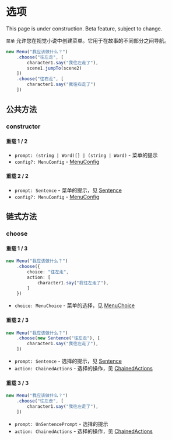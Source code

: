 
# 选项

<Callout type="warning" emoji="⚠️">
    This page is under construction.
</Callout>

<Callout type="warning" emoji="⚠️">
    Beta feature, subject to change.
</Callout>

`菜单` 允许您在视觉小说中创建菜单。它用于在故事的不同部分之间导航。

```ts
new Menu("我应该做什么？")
    .choose("往左走", [
        character1.say("我往左走了"),
        scene1.jumpTo(scene2)
    ])
    .choose("往右走", [
        character1.say("我往右走了")
    ])
```

## 公共方法

### constructor

<Steps>

#### 重载 1 / 2

- `prompt: (string | Word)[] | (string | Word)` - 菜单的提示
- `config?: MenuConfig` - [MenuConfig](../types/MenuConfig)

#### 重载 2 / 2

- `prompt: Sentence` - 菜单的提示，见 [Sentence](./character/sentence)
- `config?: MenuConfig` - [MenuConfig](../types/MenuConfig)

</Steps>

## 链式方法

### choose

<Steps>

#### 重载 1 / 3

```ts
new Menu("我应该做什么？")
    .choose({
        choice: "往左走",
        action: [
            character1.say("我往左走了"),
        ]
    })
```

- `choice: MenuChoice` - 菜单的选择，见 [MenuChoice](../types/MenuChoice)

#### 重载 2 / 3

```ts
new Menu("我应该做什么？")
    .choose(new Sentence("往左走"), [
        character1.say("我往左走了"),
    ])
```

- `prompt: Sentence` - 选择的提示，见 [Sentence](./character/sentence)
- `action: ChainedActions` - 选择的操作，见 [ChainedActions](../types/ChainedActions)

#### 重载 3 / 3

```ts
new Menu("我应该做什么？")
    .choose("往左走", [
        character1.say("我往左走了"),
    ])
```
- `prompt: UnSentencePrompt` - 选择的提示
- `action: ChainedActions` - 选择的操作，见 [ChainedActions](../types/ChainedActions)

</Steps>
